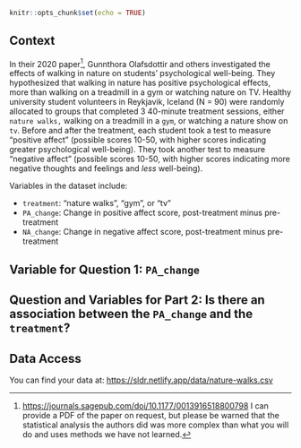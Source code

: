 

```r
knitr::opts_chunk$set(echo = TRUE)
```

## Context

In their 2020 paper^[<https://journals.sagepub.com/doi/10.1177/0013916518800798> I can provide a PDF of the paper on request, but please be warned that the statistical analysis the authors did was more complex than what you will do and uses methods we have not learned.], Gunnthora Olafsdottir and others investigated the effects of walking in nature on students' psychological well-being. They hypothesized that walking in nature has positive psychological effects, more than walking on a treadmill in a gym or watching nature on TV. Healthy university student volunteers in Reykjavik, Iceland (N = 90) were randomly allocated to groups that completed 3 40-minute treatment sessions, either `nature walks,` walking on a treadmill in a `gym`, or watching a nature show on `tv`. Before and after the treatment, each student took a test to measure "positive affect" (possible scores 10-50, with higher scores indicating greater psychological well-being).  They took another test to measure "negative affect" (possible scores 10-50, with higher scores indicating more negative thoughts and feelings and *less* well-being). 

Variables in the dataset include:

- `treatment`: "nature walks", "gym", or "tv"
- `PA_change`: Change in positive affect score, post-treatment minus pre-treatment
- `NA_change`: Change in negative affect score, post-treatment minus pre-treatment


## Variable for Question 1: `PA_change`



## Question and Variables for Part 2: Is there an association between the `PA_change` and the `treatment`?

<!-- Note, lack of relationship is due to simulation methond! -->


## Data Access

You can find your data at: <https://sldr.netlify.app/data/nature-walks.csv>

<!-- ## Notes -->
